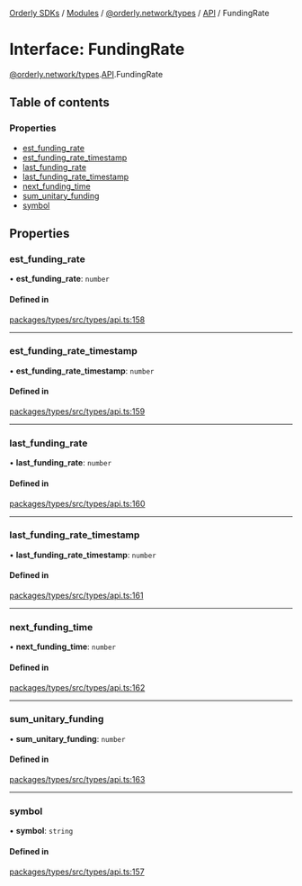 [Orderly SDKs](./../README) / [Modules](./../modules) / [@orderly.network/types](./../modules/orderly_network_types) / [API](./../modules/orderly_network_types.API) / FundingRate

# Interface: FundingRate

[@orderly.network/types](./../modules/orderly_network_types).[API](./../modules/orderly_network_types.API).FundingRate

## Table of contents

### Properties

- [est\_funding\_rate](./orderly_network_types.API.FundingRate#est_funding_rate)
- [est\_funding\_rate\_timestamp](./orderly_network_types.API.FundingRate#est_funding_rate_timestamp)
- [last\_funding\_rate](./orderly_network_types.API.FundingRate#last_funding_rate)
- [last\_funding\_rate\_timestamp](./orderly_network_types.API.FundingRate#last_funding_rate_timestamp)
- [next\_funding\_time](./orderly_network_types.API.FundingRate#next_funding_time)
- [sum\_unitary\_funding](./orderly_network_types.API.FundingRate#sum_unitary_funding)
- [symbol](./orderly_network_types.API.FundingRate#symbol)

## Properties

### est\_funding\_rate

• **est\_funding\_rate**: `number`

#### Defined in

[packages/types/src/types/api.ts:158](https://github.com/OrderlyNetwork/js-sdk/blob/3b49bc1a/packages/types/src/types/api.ts#L158)

___

### est\_funding\_rate\_timestamp

• **est\_funding\_rate\_timestamp**: `number`

#### Defined in

[packages/types/src/types/api.ts:159](https://github.com/OrderlyNetwork/js-sdk/blob/3b49bc1a/packages/types/src/types/api.ts#L159)

___

### last\_funding\_rate

• **last\_funding\_rate**: `number`

#### Defined in

[packages/types/src/types/api.ts:160](https://github.com/OrderlyNetwork/js-sdk/blob/3b49bc1a/packages/types/src/types/api.ts#L160)

___

### last\_funding\_rate\_timestamp

• **last\_funding\_rate\_timestamp**: `number`

#### Defined in

[packages/types/src/types/api.ts:161](https://github.com/OrderlyNetwork/js-sdk/blob/3b49bc1a/packages/types/src/types/api.ts#L161)

___

### next\_funding\_time

• **next\_funding\_time**: `number`

#### Defined in

[packages/types/src/types/api.ts:162](https://github.com/OrderlyNetwork/js-sdk/blob/3b49bc1a/packages/types/src/types/api.ts#L162)

___

### sum\_unitary\_funding

• **sum\_unitary\_funding**: `number`

#### Defined in

[packages/types/src/types/api.ts:163](https://github.com/OrderlyNetwork/js-sdk/blob/3b49bc1a/packages/types/src/types/api.ts#L163)

___

### symbol

• **symbol**: `string`

#### Defined in

[packages/types/src/types/api.ts:157](https://github.com/OrderlyNetwork/js-sdk/blob/3b49bc1a/packages/types/src/types/api.ts#L157)
